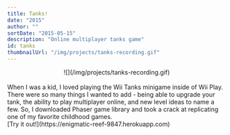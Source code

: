 ```yaml
---
title: Tanks!
date: "2015"
author: ""
sortDate: "2015-05-15"
description: "Online multiplayer tanks game"
id: tanks
thumbnailUrl: "/img/projects/tanks-recording.gif"
---
```


<center>![](/img/projects/tanks-recording.gif)</center>
<br />
When I was a kid, I loved playing the Wii Tanks minigame inside of Wii Play.  There were so many things I wanted to add - being able to upgrade your tank, the ability to play multiplayer online, and new level ideas to name a few.  So, I downloaded Phaser game library and took a crack at replicating one of my favorite childhood games. 
<br />
[Try it out!](https://enigmatic-reef-9847.herokuapp.com)
